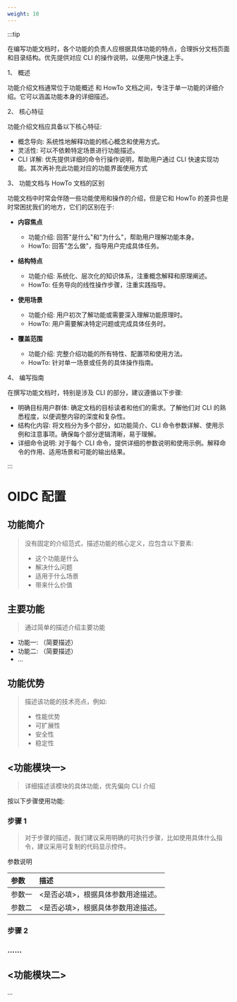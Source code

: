 ```yaml
---
weight: 10
---
```


:::tip

在编写功能文档时，各个功能的负责人应根据具体功能的特点，合理拆分文档页面和目录结构。优先提供对应 CLI 的操作说明，以便用户快速上手。

1、 概述

功能介绍文档通常位于功能概述 和 HowTo 文档之间，专注于单一功能的详细介绍。它可以涵盖功能本身的详细描述。

2、 核心特征

功能介绍文档应具备以下核心特征:

- 概念导向: 系统性地解释功能的核心概念和使用方式。
- 灵活性: 可以不依赖特定场景进行功能描述。
- CLI 详解: 优先提供详细的命令行操作说明，帮助用户通过 CLI 快速实现功能。其次再补充此功能对应的功能界面使用方式

3、 功能文档与 HowTo 文档的区别

功能文档中时常会伴随一些功能使用和操作的介绍，但是它和 HowTo 的差异也是时常困扰我们的地方，它们的区别在于:

- **内容焦点**
  - 功能介绍: 回答"是什么"和"为什么"，帮助用户理解功能本身。
  - HowTo: 回答"怎么做"，指导用户完成具体任务。

- **结构特点**
  - 功能介绍: 系统化、层次化的知识体系，注重概念解释和原理阐述。
  - HowTo: 任务导向的线性操作步骤，注重实践指导。

- **使用场景**
  - 功能介绍: 用户初次了解功能或需要深入理解功能原理时。
  - HowTo: 用户需要解决特定问题或完成具体任务时。

- **覆盖范围**
  - 功能介绍: 完整介绍功能的所有特性、配置项和使用方法。
  - HowTo: 针对单一场景或任务的具体操作指南。

4、 编写指南

在撰写功能文档时，特别是涉及 CLI 的部分，建议遵循以下步骤:

- 明确目标用户群体: 确定文档的目标读者和他们的需求。了解他们对 CLI 的熟悉程度，以便调整内容的深度和复杂性。
- 结构化内容: 将文档分为多个部分，如功能简介、CLI 命令参数详解、使用示例和注意事项。确保每个部分逻辑清晰，易于理解。
- 详细命令说明: 对于每个 CLI 命令，提供详细的参数说明和使用示例。解释命令的作用、适用场景和可能的输出结果。

:::

# OIDC 配置

## 功能简介

> 没有固定的介绍范式，描述功能的核心定义，应包含以下要素:
>
> - 这个功能是什么
> - 解决什么问题
> - 适用于什么场景
> - 带来什么价值

## 主要功能

> 通过简单的描述介绍主要功能

- 功能一: （简要描述）
- 功能二: （简要描述）
- ...

## 功能优势

> 描述该功能的技术亮点，例如:
>
> - 性能优势
> - 可扩展性
> - 安全性
> - 稳定性


## \<功能模块一\>

> 详细描述该模块的具体功能，优先偏向 CLI 介绍

按以下步骤使用功能:

<Steps>

### 步骤 1

> 对于步骤的描述，我们建议采用明确的可执行步骤，比如使用具体什么指令，建议采用可复制的代码显示控件。

参数说明

| 参数   | 描述                               |
| :----- | :--------------------------------- |
| 参数一 | \<是否必填\>，根据具体参数用途描述。 |
| 参数二 | \<是否必填\>，根据具体参数用途描述。 |

### 步骤 2

### ......

</Steps>

## \<功能模块二\>

...